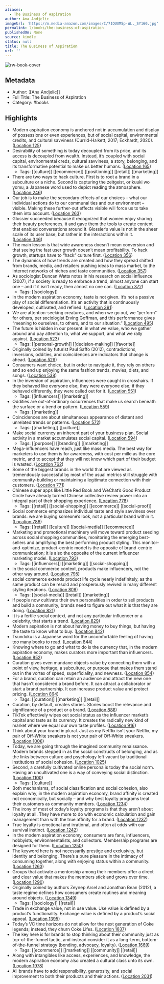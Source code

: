```yaml
---
aliases:
  - The Business of Aspiration
author: Ana Andjelic
imageUrl: 'https://m.media-amazon.com/images/I/71QUUM5p-WL._SY160.jpg'
permalink: l/books/the-business-of-aspiration
publishedOn: None
source: kindle
status: null
title: The Business of Aspiration
url: ''
---
```

![rw-book-cover](https://m.media-amazon.com/images/I/71QUUM5p-WL._SY160.jpg)

## Metadata

- Author: [[Ana Andjelic]]
- Full Title: The Business of Aspiration
- Category: #books

## Highlights

- Modern aspiration economy is anchored not in accumulation and display of possessions or even experiences, but of social capital, environmental credits, and cultural savviness (Currid-Halkett, 2017; Eckhardt, 2020). ([Location 125](https://readwise.io/to_kindle?action=open&asin=B08MVCGV1K&location=125))
- Desirability of something is today decoupled from its price, and its access is decoupled from wealth. Instead, it’s coupled with social capital, environmental creds, cultural savviness, a story, belonging, and its transformative potential to make us better humans. ([Location 165](https://readwise.io/to_kindle?action=open&asin=B08MVCGV1K&location=165))
    - Tags: [[culture]] [[ecommerce]] [[positioning]] [[retail]] [[marketing]]
- There are two ways to hack culture. First is to root a brand in a subculture or a niche. Second is capturing the zeitgeist, or kuuki wo yomu, a Japanese word used to depict reading the atmosphere. ([Location 246](https://readwise.io/to_kindle?action=open&asin=B08MVCGV1K&location=246))
- Our job is to make the secondary effects of our choices – what our individual actions do to our communal ties and our environment – visible. Making these further-out effects visible will force us to take them into account. ([Location 263](https://readwise.io/to_kindle?action=open&asin=B08MVCGV1K&location=263))
- Glossier succeeded because it recognized that women enjoy sharing their beauty preferences, it and gave them the tools to create content that enabled conversations around it. Glossier’s value is not in the sheer scale of its user base, but rather in the interactions within it. ([Location 346](https://readwise.io/to_kindle?action=open&asin=B08MVCGV1K&location=346))
- The main lesson is that wide awareness doesn’t mean conversion and that seeing the fast user growth doesn’t mean profitability. To hack growth, startups have to “hack” culture first. ([Location 356](https://readwise.io/to_kindle?action=open&asin=B08MVCGV1K&location=356))
- The dynamics of how trends are created and how they spread shifted from brands, media, and retailers pushing ideas to mass market, to the Internet networks of niches and taste communities. ([Location 357](https://readwise.io/to_kindle?action=open&asin=B08MVCGV1K&location=357))
- As sociologist Duncan Watts notes in his research on social influence (2007), if a society is ready to embrace a trend, almost anyone can start one – and if it isn’t ready, then almost no one can. ([Location 372](https://readwise.io/to_kindle?action=open&asin=B08MVCGV1K&location=372))
    - Tags: [[sociology]]
- In the modern aspiration economy, taste is not given. It’s not a passive play of social differentiation. It’s an activity that is continuously developed, cultivated, and refined. ([Location 391](https://readwise.io/to_kindle?action=open&asin=B08MVCGV1K&location=391))
- We are attention-seeking creatures, and when we go out, we “perform” for others, per sociologist Erving Goffman, and this performance gives “meaning to ourselves, to others, and to our situation.” ([Location 495](https://readwise.io/to_kindle?action=open&asin=B08MVCGV1K&location=495))
- The future is hidden in our present: in what we value, who we gather around and pay attention to, what we support, and what we rally against. ([Location 523](https://readwise.io/to_kindle?action=open&asin=B08MVCGV1K&location=523))
    - Tags: [[personal-growth]] [[decision-making]] [[favorite]]
- Originally coined by futurist Paul Saffo (2012), contradictions, inversions, oddities, and coincidences are indicators that change is ahead. ([Location 526](https://readwise.io/to_kindle?action=open&asin=B08MVCGV1K&location=526))
- Consumers want choice, but in order to navigate it, they rely on others and so end up enjoying the same fashion trends, movies, diets, and songs. ([Location 538](https://readwise.io/to_kindle?action=open&asin=B08MVCGV1K&location=538))
- In the inversion of aspiration, influencers were caught in crosshairs. If they behaved like everyone else, they were everyone else; if they behaved differently, they were called out for it. ([Location 551](https://readwise.io/to_kindle?action=open&asin=B08MVCGV1K&location=551))
    - Tags: [[influencers]] [[marketing]]
- Oddities are out-of-ordinary occurrences that make us search beneath the surface or a trend or pattern. ([Location 559](https://readwise.io/to_kindle?action=open&asin=B08MVCGV1K&location=559))
    - Tags: [[marketing]]
- Coincidences are about simultaneous appearance of distant and unrelated trends or patterns. ([Location 572](https://readwise.io/to_kindle?action=open&asin=B08MVCGV1K&location=572))
    - Tags: [[marketing]] [[culture]]
- Make social currency an inherent part of your business plan. Social activity in a market accumulates social capital. ([Location 594](https://readwise.io/to_kindle?action=open&asin=B08MVCGV1K&location=594))
    - Tags: [[purpose]] [[branding]] [[marketing]]
- Mega-influencers have reach, just like mass media. The best way for marketers to use them is for awareness, with cost per mille as the core metric, and to accept that they will not know which part of their budget is wasted. ([Location 762](https://readwise.io/to_kindle?action=open&asin=B08MVCGV1K&location=762))
- Some of the biggest brands in the world that are viewed as tremendously successful by most of the usual metrics still struggle with community-building or maintaining a legitimate connection with their customers. ([Location 771](https://readwise.io/to_kindle?action=open&asin=B08MVCGV1K&location=771))
- Chinese super apps like Little Red Book and WeChat’s Good Product Circle have already turned Chinese collective review power into an integral part of their shopping experience. ([Location 778](https://readwise.io/to_kindle?action=open&asin=B08MVCGV1K&location=778))
    - Tags: [[retail]] [[social-shopping]] [[ecommerce]] [[social-proof]]
- Social commerce emphasizes individual taste and style savviness over brands: we are buying someone’s look, not a particular brand within it. ([Location 788](https://readwise.io/to_kindle?action=open&asin=B08MVCGV1K&location=788))
    - Tags: [[retail]] [[culture]] [[social-media]] [[ecommerce]]
- Marketing and promotional machinery will move toward product seeding across social shopping communities, monitoring the emerging best-sellers and amplifying the best performing product styling. This monitor-and-optimize, product-centric model is the opposite of brand-centric communication; it is also the opposite of the current influencer marketing model. ([Location 793](https://readwise.io/to_kindle?action=open&asin=B08MVCGV1K&location=793))
    - Tags: [[influencers]] [[marketing]] [[social-shopping]]
- In the social commerce context, products make influencers, not the other way around. ([Location 795](https://readwise.io/to_kindle?action=open&asin=B08MVCGV1K&location=795))
- social commerce extends product life cycle nearly indefinitely, as the same product can be resold and prosperously revived in many different styling iterations. ([Location 806](https://readwise.io/to_kindle?action=open&asin=B08MVCGV1K&location=806))
    - Tags: [[social-media]] [[retail]] [[marketing]]
- if people now cultivate their own personalities in order to sell products and build a community, brands need to figure out what it is that they are doing. ([Location 821](https://readwise.io/to_kindle?action=open&asin=B08MVCGV1K&location=821))
- It is a fertile social context, and not any particular influencer or a celebrity, that starts a trend. ([Location 829](https://readwise.io/to_kindle?action=open&asin=B08MVCGV1K&location=829))
- Modern aspiration is not about having money to buy things, but having the taste to know what to buy. ([Location 842](https://readwise.io/to_kindle?action=open&asin=B08MVCGV1K&location=842))
- Tsundoku is a Japanese word for the uncomfortable feeling of having too many books to read. ([Location 844](https://readwise.io/to_kindle?action=open&asin=B08MVCGV1K&location=844))
- Knowing where to go and what to do is the currency that, in the modern aspiration economy, makes curators more important than influencers. ([Location 852](https://readwise.io/to_kindle?action=open&asin=B08MVCGV1K&location=852))
- Curation gives even mundane objects value by connecting them with a point of view, heritage, a subculture, or purpose that makes them stand out in the vortex of speed, superficiality, and newness. ([Location 854](https://readwise.io/to_kindle?action=open&asin=B08MVCGV1K&location=854))
- For a brand, curation can retain an audience and attract the new one that hasn’t considered a brand before. It can attract a collaborator or start a brand partnership. It can increase product value and protect pricing. ([Location 864](https://readwise.io/to_kindle?action=open&asin=B08MVCGV1K&location=864))
    - Tags: [[curation]] [[marketing]] [[retail]]
- Curation, by default, creates stories. Stories boost the relevance and significance of a product or a brand. ([Location 888](https://readwise.io/to_kindle?action=open&asin=B08MVCGV1K&location=888))
- TikTok effectively wipes out social status as the influencer market’s capital and taste as its currency. It creates the radically new kind of market where we equal our own taste profiles. ([Location 916](https://readwise.io/to_kindle?action=open&asin=B08MVCGV1K&location=916))
- Think about your brand in plural. Just as my Netflix isn’t your Netflix, my pair of Off-White sneakers is not your pair of Off-White sneakers. ([Location 1006](https://readwise.io/to_kindle?action=open&asin=B08MVCGV1K&location=1006))
- Today, we are going through the imagined community renaissance. Modern brands stepped in as the social constructs of belonging, and as the links between culture and psychology left vacant by traditional institutions of social cohesion. ([Location 1025](https://readwise.io/to_kindle?action=open&asin=B08MVCGV1K&location=1025))
- Second, a carefully cultivated online persona is today the social norm. Having an uncultivated one is a way of conveying social distinction. ([Location 1100](https://readwise.io/to_kindle?action=open&asin=B08MVCGV1K&location=1100))
    - Tags: [[culture]]
- Both mechanisms, of social classification and social cohesion, also explain why, in the modern aspiration economy, brand affinity is created not economically, but socially – and why best loyalty programs treat their customers as community members. ([Location 1234](https://readwise.io/to_kindle?action=open&asin=B08MVCGV1K&location=1234))
- The irony of most of today’s loyalty programs is that they aren’t about loyalty at all. They have more to do with economic calculation and gain management than with the true affinity for a brand. ([Location 1237](https://readwise.io/to_kindle?action=open&asin=B08MVCGV1K&location=1237))
- True loyalty is emotional and irrational, and often at odds with our survival instinct. ([Location 1242](https://readwise.io/to_kindle?action=open&asin=B08MVCGV1K&location=1242))
- In the modern aspiration economy, consumers are fans, influencers, hobbyists, environmentalists, and collectors. Membership programs are designed for them. ([Location 1250](https://readwise.io/to_kindle?action=open&asin=B08MVCGV1K&location=1250))
- The keyword here is not necessarily prestige and exclusivity, but identity and belonging. There’s a pure pleasure in the intimacy of consuming together, along with enjoying status within a community. ([Location 1263](https://readwise.io/to_kindle?action=open&asin=B08MVCGV1K&location=1263))
- Groups that activate a mentorship among their members offer a direct and clear value that makes the members stick and grows over time. ([Location 1290](https://readwise.io/to_kindle?action=open&asin=B08MVCGV1K&location=1290))
- Originally coined by authors Zeynep Arsel and Jonathan Bean (2012), a taste regime defines how consumers create routines and meaning around objects. ([Location 1349](https://readwise.io/to_kindle?action=open&asin=B08MVCGV1K&location=1349))
    - Tags: [[sociology]] [[retail]]
- Trade in exchange value, not in use value. Use value is defined by a product’s functionality. Exchange value is defined by a product’s social appeal. ([Location 1395](https://readwise.io/to_kindle?action=open&asin=B08MVCGV1K&location=1395))
- Today’s VC time horizons do not allow for the next generation of Coke legends; instead, they churn Coke Lifes. ([Location 1637](https://readwise.io/to_kindle?action=open&asin=B08MVCGV1K&location=1637))
- The key here is for brands to stop thinking about their community just as top-of-the-funnel tactic, and instead consider it as a long-term, bottom-of-the-funnel strategy (bonding, advocacy, loyalty). ([Location 1669](https://readwise.io/to_kindle?action=open&asin=B08MVCGV1K&location=1669))
    - Tags: [[ecommerce]] [[marketing]] [[community]] [[retail]]
- Along with intangibles like access, experiences, and knowledge, the modern aspiration economy also created a cultural class unto its own. ([Location 1978](https://readwise.io/to_kindle?action=open&asin=B08MVCGV1K&location=1978))
- All brands have to add responsibility, generosity, and social improvement to both their products and their actions. ([Location 2031](https://readwise.io/to_kindle?action=open&asin=B08MVCGV1K&location=2031))
